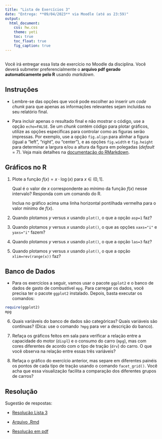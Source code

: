 ```yaml
---
title: "Lista de Exercícios 3"
date: "Entrega: **09/04/2023** via Moodle (até as 23:59)"
output: 
  html_document: 
    css: hw.css
    theme: yeti
    toc: true
    toc_float: true
    fig_caption: true
---
```


## 

Você irá entregar essa lista de exercício no Moodle da disciplina. Você deverá submeter preferencialmente o **arquivo pdf gerado automaticamente pelo R** usando *markdown*. 
<!-- Não serão aceitos arquivos em outro formato! -->


## Instruções

- Lembre-se das opções que você pode escolher ao inserir um *code chunk* para que apenas as informações relevantes sejam incluídas no seu relatório final. 

- Para incluir apenas o resultado final e não mostrar o código, use a opção `echo=FALSE`. Se um *chunk* contém código para plotar gráficos, utilize as opções específicas para controlar como as figuras serão impressas. Por exemplo, use a opção `fig.align` para alinhar a figura (igual a "left", "right", ou "center"), e as opções `fig.width` e `fig.height` para determinar a largura e/ou a altura da figura em polegadas (*default* = 7). Veja mais detalhes na [documentação do RMarkdown](https://www.rstudio.com/wp-content/uploads/2015/03/rmarkdown-reference.pdf).



## Gráficos no R


1) Plote a função $f(x) = x \cdot \log(x)$ para $x \in (0,1]$. 

   Qual é o valor de $x$ correspondente ao mínimo da função $f(x)$ nesse intervalo? Responda com um comando do R.
   
   Inclua no gráfico acima uma linha horizontal pontilhada vermelha para o valor mínimo de $f(x)$.


2) Quando plotamos $y$ versus $x$ usando `plot()`, o que a opção `asp=1` faz?


3) Quando plotamos $y$ versus $x$ usando `plot()`, o que as opções `xaxs="i"` e `yaxs="i"` fazem?


4) Quando plotamos $y$ versus $x$ usando `plot()`, o que a opção `las=3` faz?


5) Quando plotamos $y$ versus $x$ usando `plot()`, o que a opção `xlim=rev(range(x))` faz?


## Banco de Dados

- Para os exercícios a seguir, vamos usar o pacote `ggplot2` e o banco de dados de gasto de combustível `mpg`.
Para carregar os dados, você precisa ter o pacote `ggplot2` instalado. Depois, basta executar os comandos:

```r
require(ggplot2)
mpg
```


6) Quais variáveis do banco de dados são categóricas? Quais variáveis são contínuas? (Dica: use o comando `?mpg` para ver a descrição do banco).


7) Refaça os gráficos feitos em sala para verificar a relação entre a capacidade do motor (`displ`) e o consumo do carro (`mpg`), mas com cores diferentes de acordo com o tipo de tração (`drv`) do carro. O que você observa na relação entre essas três variáveis?


8) Refaça o gráfico do exercício anterior, mas separe em diferentes painéis os pontos de cada tipo de tração usando o comando `facet_grid()`. Você acha que essa visualização facilita a comparação dos diferentes grupos de carros?


## Resolução

Sugestão de respostas:

- [Resolução Lista 3](./resolucao/lista-03-resolucao.html)

- [Arquivo .Rmd](./resolucao/lista-03-resolucao.Rmd)

- [Resolução em pdf](./resolucao/lista-03-resolucao.pdf)
